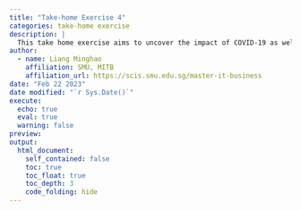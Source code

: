 ```yaml
---
title: "Take-home Exercise 4"
categories: take-home exercise
description: |
  This take home exercise aims to uncover the impact of COVID-19 as well as the global economic and political dynamic in 2022 on Singapore bi-lateral trade by using various analytical visualisation techniques.
author:
  - name: Liang Minghao
    affiliation: SMU, MITB
    affiliation_url: https://scis.smu.edu.sg/master-it-business
date: "Feb 22 2023"
date modified: "`r Sys.Date()`"
execute: 
  echo: true
  eval: true
  warning: false
preview: 
output:
  html_document:
    self_contained: false
    toc: true
    toc_float: true
    toc_depth: 3
    code_folding: hide
---
```



